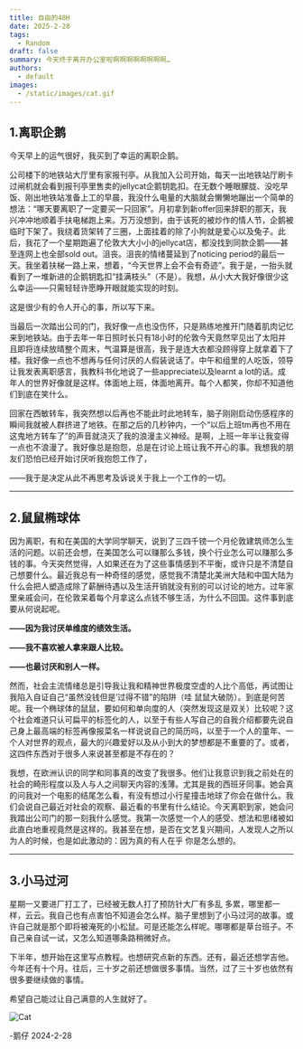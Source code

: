 ```yaml
---
title: 自由的48H
date: 2025-2-28
tags:
  - Random
draft: false
summary: 今天终于离开办公室啦啊啊啊啊啊啊啊啊…
authors:
  - default
images:
  - /static/images/cat.gif
---
```

## 1.离职企鹅

今天早上的运气很好，我买到了幸运的离职企鹅。

公司楼下的地铁站大厅里有家报刊亭。从我加入公司开始，每天一出地铁站厅刷卡过闸机就会看到报刊亭里售卖的jellycat企鹅钥匙扣。在无数个睡眼朦胧、没吃早饭、刚出地铁站准备上工的早晨，我没什么电量的大脑就会懒懒地蹦出一个简单的想法：“哪天要离职了一定要买一只回家”。月初拿到新offer回来辞职的那天，我兴冲冲地顺着手扶电梯跑上来。万万没想到，由于该死的被炒作的情人节，企鹅被临时下架了。我绕着货架转了三圈，上面挂着的除了小狗就是爱心以及兔子。此后，我花了一个星期跑遍了伦敦大大小小的jellycat店，都没找到同款企鹅——甚至连网上也全部sold out。沮丧。沮丧的情绪蔓延到了noticing period的最后一天。我坐着扶梯一路上来，想着，“今天世界上会不会有奇迹”。我于是，一抬头就看到了一堆新进的企鹅钥匙扣“挂满枝头”（不是）。我想，从小大大我好像很少这么幸运——只需轻轻许愿睁开眼就能实现的时刻。

这是很少有的令人开心的事，所以写下来。

当最后一次踏出公司的门，我好像一点也没伤怀，只是熟练地推开门随着肌肉记忆来到地铁站。由于去年一年日照时长只有18小时的伦敦今天竟然罕见出了太阳并且即将连续放晴整个周末，气温算是很高，我于是连大衣都没顾得穿上就拿着下了楼。我好像一点也不想再与任何讨厌的人假装说话了。中午和组里的人吃饭，领导让我发表离职感言，我教科书化地说了一些appreciate以及learnt a lot的话。成年人的世界好像就是这样。体面地上班，体面地离开。每个人都笑，你却不知道他们到底在笑什么。

回家在西敏转车，我突然想以后再也不能此时此地转车，脑子刚刚启动伤感程序的瞬间我就被人群挤进了地铁。在那之后的几秒钟内，一个“以后上班tm再也不用在这鬼地方转车了”的声音就浇灭了我的浪漫主义神经。是啊，上班一年半让我变得一点也不浪漫了。我好像总是抱怨，总是在讨论上班让我不开心的事。我想我的朋友们恐怕已经开始讨厌听我抱怨工作了，

——我于是决定从此不再思考及诉说关于我上一个工作的一切。

----
## 2.鼠鼠椭球体

因为离职，有和在美国的大学同学聊天，说到了三四千镑一个月伦敦建筑师怎么生活的问题。以前还会想，在美国怎么可以赚那么多钱，换个行业怎么可以赚那么多钱的事。今天突然觉得，人如果还在为了这些事情感到不平衡，或许只是不清楚自己想要什么。最近我总有一种奇怪的感觉，感觉我不清楚北美洲大陆和中国大陆为什么会把人塑造成除了薪酬待遇以及生活开销就没有别的可以讨论的地方。过年家里亲戚会问，在伦敦呆着每个月拿这么点钱不够生活，为什么不回国。这件事到底要从何说起呢。

**——因为我讨厌单维度的绩效生活。**

**——我不喜欢被人拿来跟人比较。**

**——也最讨厌和别人一样。**

然而，社会主流情绪总是引导我让我和精神世界极度空虚的人比个高低，再试图让我陷入自证自己“虽然没钱但是’过得不错”的陷阱（哇 鼠鼠大破防）。到底是何苦呢。我一个椭球体的鼠鼠，要如何和单向度的人（突然发现这是双关）比较呢？这个社会难道只认可扁平的标签化的人，以至于有些人写自己的自我介绍都要先说自己身上最高端的标签再像报菜名一样说说自己的简历吗，以至于一个人的童年、一个人对世界的观点，最大的兴趣爱好以及从小到大的梦想都是不重要的了。或者，这四件东西对于很多人来说甚至都是不存在的？

我想，在欧洲认识的同学和同事真的改变了我很多。他们让我意识到我之前处在的社会的畸形程度以及人与人之间聊天内容的浅薄。尤其是我的西班牙同事。她会真的问我对一个电影的结尾怎么看，有没有想过小行星撞击地球了你会在做什么。我们会说自己最近对社会的观察、最近看的书里有什么结论。今天离职到家，她会问我踏出公司门的那一刻我什么感觉。我第一次感觉一个人的感受、想法和思绪被如此直白地重视竟然是这样的。我甚至在想，是否在文艺复兴期间，人发现人之所以为人的时候，也是如此激动的：因为真的有人在乎 你是怎么想的。

----

## 3.小马过河

星期一又要进厂打工了，已经被无数人打了预防针大厂有多乱 多累，哪里都一样，云云。我自己也有点害怕不知道会怎么样。脑子里想到了小马过河的故事。或许自己就是那个即将被淹死的小松鼠。可是还能怎么样呢。哪哪都是草台班子。不自己亲自试一试，又怎么知道哪条路稍微好点。

下半年，想开始在这里写点教程。也想研究点新的东西。还有，最近还想学吉他。今年还有十个月。往后，三十岁之前还想做很多事情。当然，过了三十岁也依然有很多要继续做的事情。

希望自己能过让自己满意的人生就好了。


![Cat](/static/images/cat.gif)

-鹅仔
2024-2-28




 